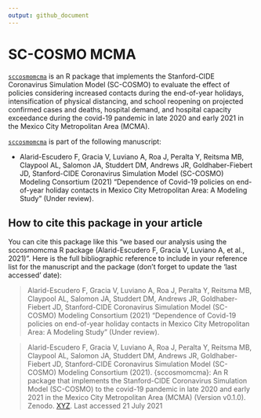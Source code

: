 ```yaml
---
output: github_document
---
```


<!-- README.md is generated from README.Rmd. Please edit that file -->

<!-- # SC-COSMO <img src='man/figures/logo.png' align="right" height="139" /> -->
# SC-COSMO MCMA
[`sccosmomcma`](https://github.com/SC-COSMO/sccosmomcma) is an R package that implements the Stanford-CIDE Coronavirus Simulation Model (SC-COSMO) to evaluate the effect of policies considering increased contacts during the end-of-year holidays, intensification of physical distancing, and school reopening on projected confirmed cases and deaths, hospital demand, and hospital capacity exceedance during the covid-19 pandemic in late 2020 and early 2021 in the Mexico City Metropolitan Area (MCMA).

[`sccosmomcma`](https://github.com/SC-COSMO/sccosmomcma) is part of the following manuscript:

- Alarid-Escudero F, Gracia V, Luviano A, Roa J, Peralta Y, Reitsma MB, Claypool AL, Salomon JA, Studdert DM, Andrews JR, Goldhaber-Fiebert JD, Stanford-CIDE Coronavirus Simulation Model (SC-COSMO) Modeling Consortium (2021) "Dependence of Covid-19 policies on end-of-year holiday contacts in Mexico City Metropolitan Area: A Modeling Study" (Under review).

<!-- The release that accompanies the published article has been archived in zenodo: https://zenodo.org/record/5093594#.YPYyDy1h1qs -->

## How to cite this package in your article

You can cite this package like this "we based our analysis using the sccosmomcma R package (Alarid-Escudero F, Gracia V, Luviano A, et al., 2021)". Here is the full bibliographic reference to include in your reference list for the manuscript and the package (don't forget to update the 'last accessed' date):

> Alarid-Escudero F, Gracia V, Luviano A, Roa J, Peralta Y, Reitsma MB, Claypool AL, Salomon JA, Studdert DM, Andrews JR, Goldhaber-Fiebert JD, Stanford-CIDE Coronavirus Simulation Model (SC-COSMO) Modeling Consortium (2021) "Dependence of Covid-19 policies on end-of-year holiday contacts in Mexico City Metropolitan Area: A Modeling Study" (Under review).

> Alarid-Escudero F, Gracia V, Luviano A, Roa J, Peralta Y, Reitsma MB, Claypool AL, Salomon JA, Studdert DM, Andrews JR, Goldhaber-Fiebert JD, Stanford-CIDE Coronavirus Simulation Model (SC-COSMO) Modeling Consortium (2021). {sccosmomcma}: An R package that implements the Stanford-CIDE Coronavirus Simulation Model (SC-COSMO) to the covid-19 pandemic in late 2020 and early 2021 in the Mexico City Metropolitan Area (MCMA) (Version v0.1.0). Zenodo. [XYZ](https://www.doi.org/XYZ). Last accessed 21 July 2021